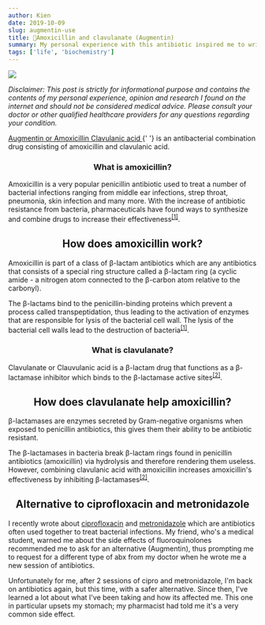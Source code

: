 ```yaml
---
author: Kien
date: 2019-10-09
slug: augmentin-use
title: 💊Amoxicillin and clavulanate (Augmentin)
summary: My personal experience with this antibiotic inspired me to write a bite-sized explanation on how amoxicillin and clavulante works.
tags: ['life', 'biochemistry']
---
```


![](https://images.unsplash.com/photo-1567427361984-0cbe7396fc6c?ixlib=rb-1.2.1&ixid=eyJhcHBfaWQiOjEyMDd9&auto=format&fit=crop&w=1357&q=80)

_Disclaimer: This post is strictly for informational purpose and contains the contents of my personal experience, opinion and research I found on the internet and should not be considered medical advice. Please consult your doctor or other qualified healthcare providers for any questions regarding your condition._

<p>
  <a href="https://en.wikipedia.org/wiki/Amoxicillin/clavulanic_acid" target="_blank">
    Augmentin or Amoxicillin Clavulanic acid
  </a>{' '}
  is an antibacterial combination drug consisting of amoxicillin and clavulanic acid.
</p>

### <center>What is amoxicillin? </center>

Amoxicillin is a very popular penicillin antibiotic used to treat a number of bacterial infections ranging from middle ear infections, strep throat, pneumonia, skin infection and many more. With the increase of antibiotic resistance from bacteria, pharmaceuticals have found ways to synthesize and combine drugs to increase their effectiveness<sup><a href="https://www.ncbi.nlm.nih.gov/books/NBK482250/" target="_blank">[1]</a></sup>.

## <center>How does amoxicillin work?</center>

Amoxicillin is part of a class of β-lactam antibiotics which are any antibiotics that consists of a special ring structure called a β-lactam ring (a cyclic amide - a nitrogen atom connected to the β-carbon atom relative to the carbonyl).

The β-lactams bind to the penicillin-binding proteins which prevent a process called transpeptidation, thus leading to the activation of enzymes that are responsible for lysis of the bacterial cell wall. The lysis of the bacterial cell walls lead to the destruction of bacteria<sup><a href="https://www.ncbi.nlm.nih.gov/books/NBK482250/" target="_blank">[1]</a></sup>.

### <center>What is clavulanate?</center>

Clavulanate or Clauvulanic acid is a β-lactam drug that functions as a β-lactamase inhibitor which binds to the β-lactamase active sites<sup><a href="https://www.accessdata.fda.gov/drugsatfda_docs/label/2008/050575s037550597s044050725s025050726s019lbl.pdf" target="_blank">[2]</a></sup>.

## <center>How does clavulanate help amoxicillin?</center>

β-lactamases are enzymes secreted by Gram-negative organisms when exposed to penicillin antibiotics, this gives them their ability to be antibiotic resistant.

The β-lactamases in bacteria break β-lactam rings found in penicillin antibiotics (amoxicillin) via hydrolysis and therefore rendering them useless. However, combining clavulanic acid with amoxicillin increases amoxicillin's effectiveness by inhibiting β-lactamases<sup><a href="https://www.accessdata.fda.gov/drugsatfda_docs/label/2008/050575s037550597s044050725s025050726s019lbl.pdf" target="_blank">[2]</a></sup>.

## <center>Alternative to ciprofloxacin and metronidazole</center>

I recently wrote about [ciprofloxacin](/blog/cipro-zzz/) and [metronidazole](/blog/flagyl-and-food-in-OH/) which are antibiotics often used together to treat bacterial infections. My friend, who's a medical student, warned me about the side effects of fluoroquinolones recommended me to ask for an alternative (Augmentin), thus prompting me to request for a different type of abx from my doctor when he wrote me a new session of antibiotics.

Unfortunately for me, after 2 sessions of cipro and metronidazole, I'm back on antibiotics again, but this time, with a safer alternative. Since then, I've learned a lot about what I've been taking and how its affected me. This one in particular upsets my stomach; my pharmacist had told me it's a very common side effect.
